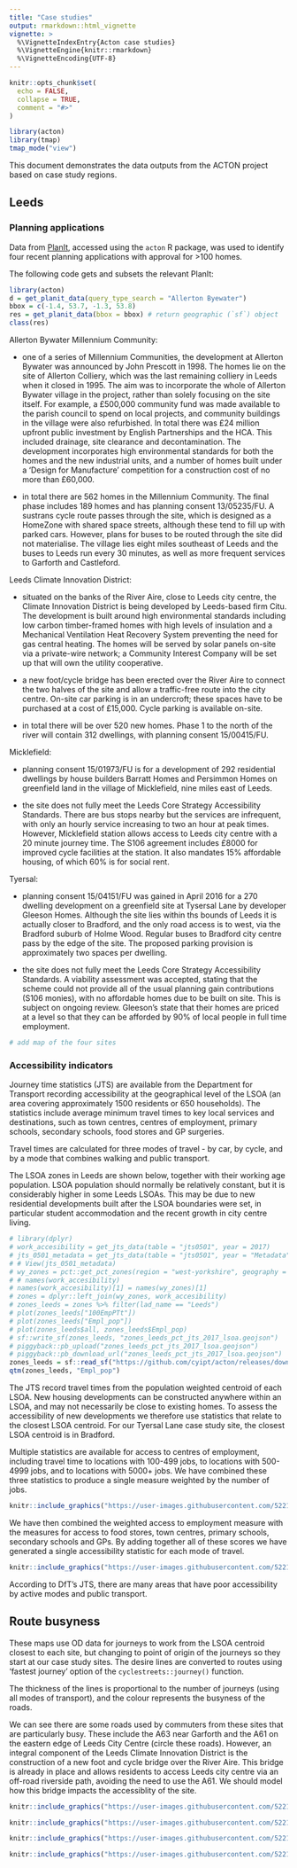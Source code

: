 ```yaml
---
title: "Case studies"
output: rmarkdown::html_vignette
vignette: >
  %\VignetteIndexEntry{Acton case studies}
  %\VignetteEngine{knitr::rmarkdown}
  %\VignetteEncoding{UTF-8}
---
```


```r
knitr::opts_chunk$set(
  echo = FALSE,
  collapse = TRUE,
  comment = "#>"
)
```

```r
library(acton)
library(tmap)
tmap_mode("view")
```

This document demonstrates the data outputs from the ACTON project based on case study regions.

<!-- Provide overview image of all three regions as a 'metafigure' -->

## Leeds



### Planning applications

Data from [PlanIt](https://www.planit.org.uk/), accessed using the `acton` R package, was used to identify four recent planning applications with approval for >100 homes. 

The following code gets and subsets the relevant PlanIt:

```r
library(acton)
d = get_planit_data(query_type_search = "Allerton Byewater")
bbox = c(-1.4, 53.7, -1.3, 53.8)
res = get_planit_data(bbox = bbox) # return geographic (`sf`) object
class(res)

```


Allerton Bywater Millennium Community:

- one of a series of Millennium Communities, the development at Allerton Bywater was announced by John Prescott in 1998. The homes lie on the site of Allerton Colliery, which was the last remaining colliery in Leeds when it closed in 1995. The aim was to incorporate the whole of Allerton Bywater village in the project, rather than solely focusing on the site itself. For example, a £500,000 community fund was made available to the parish council to spend on local projects, and community buildings in the village were also refurbished. In total there was £24 million upfront public investment by English Partnerships and the HCA. This included drainage, site clearance and decontamination. The development incorporates high environmental standards for both the homes and the new industrial units, and a number of homes built under a 'Design for Manufacture' competition for a construction cost of no more than £60,000.

- in total there are 562 homes in the Millennium Community. The final phase includes 189 homes and has planning consent 13/05235/FU. A sustrans cycle route passes through the site, which is designed as a HomeZone with shared space streets, although these tend to fill up with parked cars. However, plans for buses to be routed through the site did not materialise. The village lies eight miles southeast of Leeds and the buses to Leeds run every 30 minutes, as well as more frequent services to Garforth and Castleford. 

Leeds Climate Innovation District:

- situated on the banks of the River Aire, close to Leeds city centre, the Climate Innovation District is being developed by Leeds-based firm Citu. The development is built around high environmental standards including low carbon timber-framed homes with high levels of insulation and a Mechanical Ventilation Heat Recovery System preventing the need for gas central heating. The homes will be served by solar panels on-site via a private-wire network; a Community Interest Company will be set up that will own the utility cooperative. 

- a new foot/cycle bridge has been erected over the River Aire to connect the two halves of the site and allow a traffic-free route into the city centre. On-site car parking is in an undercroft; these spaces have to be purchased at a cost of £15,000. Cycle parking is available on-site.

- in total there will be over 520 new homes. Phase 1 to the north of the river will contain 312 dwellings, with planning consent 15/00415/FU. 

Micklefield:

- planning consent 15/01973/FU is for a development of 292 residential dwellings by house builders Barratt Homes and Persimmon Homes on greenfield land in the village of Micklefield, nine miles east of Leeds. 

- the site does not fully meet the Leeds Core Strategy Accessibility Standards. There are bus stops nearby but the services are infrequent, with only an hourly service increasing to two an hour at peak times. However, Micklefield station allows access to Leeds city centre with a 20 minute journey time. The S106 agreement includes £8000 for improved cycle facilities at the station. It also mandates 15% affordable housing, of which 60% is for social rent.

Tyersal:

- planning consent 15/04151/FU was gained in April 2016 for a 270 dwelling development on a greenfield site at Tysersal Lane by developer Gleeson Homes. Although the site lies within ths bounds of Leeds it is actually closer to Bradford, and the only road access is to west, via the Bradford suburb of Holme Wood. Regular buses to Bradford city centre pass by the edge of the site. The proposed parking provision is approximately two spaces per dwelling. 

- the site does not fully meet the Leeds Core Strategy Accessibility Standards. A viability assessment was accepted, stating that the scheme could not provide all of the usual planning gain contributions (S106 monies), with no affordable homes due to be built on site. This is subject on ongoing review. Gleeson's state that their homes are priced at a level so that they can be afforded by 90% of local people in full time employment.


```r
# add map of the four sites
```

### Accessibility indicators

Journey time statistics (JTS) are available from the Department for Transport recording accessibility at the geographical level of the LSOA (an area covering approximately 1500 residents or 650 households). The statistics include average minimum travel times to key local services and destinations, such as town centres, centres of employment, primary schools, secondary schools, food stores and GP surgeries. 

Travel times are calculated for three modes of travel - by car, by cycle, and by a mode that combines walking and public transport.

The LSOA zones in Leeds are shown below, together with their working age population. LSOA population should normally be relatively constant, but it is considerably higher in some Leeds LSOAs. This may be due to new residential developments built after the LSOA boundaries were set, in particular student accommodation and the recent growth in city centre living.  

```r
# library(dplyr)
# work_accesibility = get_jts_data(table = "jts0501", year = 2017)
# jts_0501_metadata = get_jts_data(table = "jts0501", year = "Metadata")
# # View(jts_0501_metadata)
# wy_zones = pct::get_pct_zones(region = "west-yorkshire", geography = "lsoa")
# # names(work_accesibility)
# names(work_accesibility)[1] = names(wy_zones)[1]
# zones = dplyr::left_join(wy_zones, work_accesibility)
# zones_leeds = zones %>% filter(lad_name == "Leeds")
# plot(zones_leeds["100EmpPTt"])
# plot(zones_leeds["Empl_pop"])
# plot(zones_leeds$all, zones_leeds$Empl_pop)
# sf::write_sf(zones_leeds, "zones_leeds_pct_jts_2017_lsoa.geojson")
# piggyback::pb_upload("zones_leeds_pct_jts_2017_lsoa.geojson")
# piggyback::pb_download_url("zones_leeds_pct_jts_2017_lsoa.geojson")
zones_leeds = sf::read_sf("https://github.com/cyipt/acton/releases/download/0.0.1/zones_leeds_pct_jts_2017_lsoa.geojson")
qtm(zones_leeds, "Empl_pop")
```

The JTS record travel times from the population weighted centroid of each LSOA. New housing developments can be constructed anywhere within an LSOA, and may not necessarily be close to existing homes. To assess the accessibility of new developments we therefore use statistics that relate to the closest LSOA centroid. For our Tyersal Lane case study site, the closest LSOA centroid is in Bradford.

Multiple statistics are available for access to centres of employment, including travel time to locations with 100-499 jobs, to locations with 500-4999 jobs, and to locations with 5000+ jobs. We have combined these three statistics to produce a single measure weighted by the number of jobs.

```r
knitr::include_graphics("https://user-images.githubusercontent.com/52210872/73770519-7997ee80-4774-11ea-9a3a-fb100bc405f7.png")
```

We have then combined the weighted access to employment measure with the measures for access to food stores, town centres, primary schools, secondary schools and GPs. By adding together all of these scores we have generated a single accessibility statistic for each mode of travel. 

```r
knitr::include_graphics("https://user-images.githubusercontent.com/52210872/73870615-52105700-4844-11ea-850a-3065ab05da7a.png")
```

According to DfT's JTS, there are many areas that have poor accessibility by active modes and public transport. 

## Route busyness

<!-- ```{r} -->
<!-- library(stplanr) -->
<!-- od_from_zone1 = data.frame( -->
<!--   stringsAsFactors = TRUE, -->
<!--   origin = zones_leeds$geo_code[1], -->
<!--   destination = zones_leeds$geo_code[2:9] -->
<!-- ) -->
<!-- desire_lines = od2line(flow = od_from_zone1, zones_leeds) -->
<!-- plot(desire_lines) -->
<!-- ``` -->

<!-- ```{r, eval=FALSE} -->
<!-- routes_fastest = route( -->
<!--   l = desire_lines, -->
<!--   route_fun = cyclestreets::journey, -->
<!--   plan = "fastest" # on CRAN version only fastest works -->
<!--   ) -->
<!-- ``` -->

<!-- ```{r, eval=FALSE, echo=FALSE} -->
<!-- # save roues_fastest object -->
<!-- saveRDS(routes_fastest, "routes_fastest.Rds") -->
<!-- piggyback::pb_upload("routes_fastest.Rds") -->
<!-- piggyback::pb_download_url("routes_fastest.Rds") -->
<!-- ``` -->

<!-- ```{r, echo=FALSE} -->
<!-- routes_fastest = readRDS(url("https://github.com/cyipt/acton/releases/download/0.0.1/routes_fastest.Rds")) -->
<!-- ``` -->

<!-- ```{r plot-fast-routes} -->
<!-- routes_fastest$busyness = routes_fastest$busynance / routes_fastest$distances -->
<!-- plot(routes_fastest["busyness"]) -->
<!-- ``` -->

These maps use OD data for journeys to work from the LSOA centroid closest to each site, but changing to point of origin of the journeys so they start at our case study sites. The desire lines are converted to routes using 'fastest journey' option of the `cyclestreets::journey()` function. 

The thickness of the lines is proportional to the number of journeys (using all modes of transport), and the colour represents the busyness of the roads. 

We can see there are some roads used by commuters from these sites that are particularly busy. These include the A63 near Garforth and the A61 on the eastern edge of Leeds City Centre (circle these roads). However, an integral component of the Leeds Climate Innovation District is the construction of a new foot and cycle bridge over the River Aire. This bridge is already in place and allows residents to access Leeds city centre via an off-road riverside path, avoiding the need to use the A61. We should model how this bridge impacts the accessiblity of the site.  

```r
knitr::include_graphics("https://user-images.githubusercontent.com/52210872/73958076-43d34100-48ff-11ea-80a3-f06f8205e8d2.png")
```

```r
knitr::include_graphics("https://user-images.githubusercontent.com/52210872/73958097-4b92e580-48ff-11ea-9475-5332580f7083.png")
```

```r
knitr::include_graphics("https://user-images.githubusercontent.com/52210872/75466061-79f56500-5981-11ea-85af-d154cb907be8.png")
```

```r
knitr::include_graphics("https://user-images.githubusercontent.com/52210872/73958128-58173e00-48ff-11ea-8cdb-00eb2ca66060.png")
```

